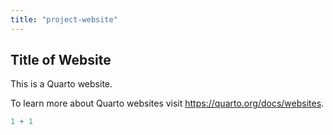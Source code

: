 ```yaml
---
title: "project-website"
---
```


## Title of Website
This is a Quarto website.

To learn more about Quarto websites visit <https://quarto.org/docs/websites>.

```r
1 + 1
```
